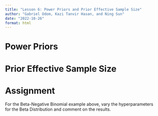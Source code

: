 ```yaml
---
title: "Lesson 6: Power Priors and Prior Effective Sample Size"
author: "Gabriel Odom, Kazi Tanvir Hasan, and Ning Sun"
date: "2022-10-26"
format: html
---
```



# Power Priors


# Prior Effective Sample Size


# Assignment
For the Beta-Negative Binomial example above, vary the hyperparameters for the Beta Distribution and comment on the results.

